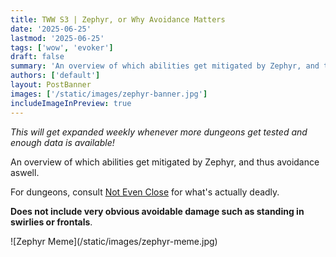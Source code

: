 ```yaml
---
title: TWW S3 | Zephyr, or Why Avoidance Matters
date: '2025-06-25'
lastmod: '2025-06-25'
tags: ['wow', 'evoker']
draft: false
summary: 'An overview of which abilities get mitigated by Zephyr, and thus by avoidance during The War Within Season 3 Patch 11.2'  
authors: ['default']
layout: PostBanner
images: ['/static/images/zephyr-banner.jpg']
includeImageInPreview: true
---
```


_This will get expanded weekly whenever more dungeons get tested and enough data is available!_

An overview of which abilities get mitigated by <WowheadLink kind="spell" id={374227} icon="ability_evoker_hoverblack">Zephyr</WowheadLink>, and thus avoidance aswell.

For dungeons, consult [Not Even Close](https://not-even-close.com/) for what's actually deadly.

**Does not include very obvious avoidable damage such as standing in swirlies or frontals**.

<div className="flex justify-center">
    <div className="max-w-xl">
        ![Zephyr Meme](/static/images/zephyr-meme.jpg)
    </div>
</div>


<AoeSpells wowheadBranch="ptr-2" data={data} />












